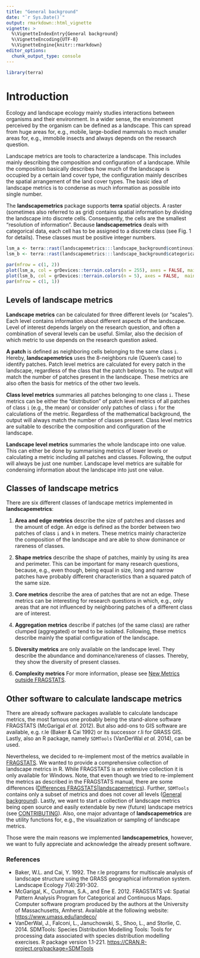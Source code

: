 ```yaml
---
title: "General background"
date: "`r Sys.Date()`"
output: rmarkdown::html_vignette
vignette: >
  %\VignetteIndexEntry{General background}
  %\VignetteEncoding{UTF-8}
  %\VignetteEngine{knitr::rmarkdown}
editor_options: 
  chunk_output_type: console
---
```


```r
library(terra)
```

# Introduction

Ecology and landscape ecology mainly studies interactions between organisms and their environment.
In a wider sense, the environment perceived by the organism can be defined as a landscape.
This can spread from huge areas for, e.g., mobile, large-bodied mammals to much smaller areas for, e.g., immobile insects and always depends on the research question.

Landscape metrics are tools to characterize a landscape.
This includes mainly describing the composition and configuration of a landscape. 
While the composition basically describes how much of the landscape is occupied by a certain land cover type, the configuration mainly describes the spatial arrangement of the land cover types. 
The basic idea of landscape metrics is to condense as much information as possible into single number.

The **landscapemetrics** package supports **terra** spatial objects. 
A raster (sometimes also referred to as grid) contains spatial information by dividing the landscape into discrete cells.
Consequently, the cells are the smallest "resolution of information".
Because **landscapemetrics** deals with categorical data, each cell has to be assigned to a discrete class (see Fig. 1 for details). 
These classes must be positive integer numbers. 

```r
lsm_a <- terra::rast(landscapemetrics:::landscape_background$continous)
lsm_b <- terra::rast(landscapemetrics:::landscape_background$categorical)

par(mfrow = c(1, 2))
plot(lsm_a, col = grDevices::terrain.colors(n = 255), axes = FALSE, main = "a) Continous ")
plot(lsm_b, col = grDevices::terrain.colors(n = 5), axes = FALSE,  main = "b) Categorical ")
par(mfrow = c(1, 1))
```

## Levels of landscape metrics

**Landscape metrics** can be calculated for three different levels (or "scales").
Each level contains information about different aspects of the landscape.
Level of interest depends largely on the research question, and often a combination of several levels can be useful.
Similar, also the decision of which metric to use depends on the research question asked. 

**A patch** is defined as neighboring cells belonging to the same class `i`.
Hereby, **landscapemetrics** uses the 8-neighbors rule (Queen's case) to identify patches.
Patch level metrics are calculated for every patch in the landscape, regardless of the class that the patch belongs to. 
The output will match the number of patches present in the landscape.
These metrics are also often the basis for metrics of the other two levels.

**Class level metrics** summaries all patches belonging to one class `i`.
These metrics can be either the "distribution" of patch level metrics of all patches of class `i` (e.g., the mean) or consider only patches of class `i` for the calculations of the metric.
Regardless of the mathematical background, the output will always match the number of classes present. 
Class level metrics are suitable to describe the composition and configuration of the landscape.

**Landscape level metrics** summaries the whole landscape into one value. 
This can either be done by summarising metrics of lower levels or calculating a metric including all patches and classes.
Following, the output will always be just one number.
Landscape level metrics are suitable for condensing information about the landscape into just one value.

## Classes of landscape metrics

There are six different classes of landscape metrics implemented in **landscapemetrics**:

1. **Area and edge metrics** describe the size of patches and classes and the amount of edge.
An edge is defined as the border between two patches of class `i` and `k` in meters. 
These metrics mainly characterize the composition of the landscape and are able to show dominance or rareness of classes.

2. **Shape metrics** describe the shape of patches, mainly by using its area and perimeter.
This can be important for many research questions, because, e.g., even though, being equal in size, long and narrow patches have probably different characteristics than a squared patch of the same size.

3. **Core metrics** describe the area of patches that are not an edge. 
These metrics can be interesting for research questions in which, e.g., only areas that are not influenced by neighboring patches of a different class are of interest.

4. **Aggregation metrics** describe if patches (of the same class) are rather clumped (aggregated) or tend to be isolated.
Following, these metrics describe mainly the spatial configuration of the landscape.

5. **Diversity metrics** are only available on the landscape level. 
They describe the abundance and dominance/rareness of classes. Thereby, they show the diversity of present classes.

6. **Complexity metrics**
For more information, please see [New Metrics outside FRAGSTATS](https://r-spatialecology.github.io/landscapemetrics/articles/articles/new_metrics.html).

## Other software to calculate landscape metrics

There are already software packages available to calculate landscape metrics, the most famous one probably being the stand-alone software FRAGSTATS (McGarigal *et al.* 2012). But also add-ons to GIS software are available, e.g. r.le (Baker & Cai 1992) or its successor r.li for GRASS GIS. 
Lastly, also an R package, namely `SDMTools` (VanDerWal *et al.* 2014), can be used.

Nevertheless, we decided to re-implement most of the metrics available in [FRAGSTATS](https://www.umass.edu/landeco/research/fragstats/documents/fragstats_documents.html).
We wanted to provide a comprehensive collection of landscape metrics in R.
While FRAGSTATS is an extensive collection it is only available for Windows.
Note, that even though we tried to re-implement the metrics as described in the FRAGSTATS manual, there are some differences ([Differences FRAGSTATS|landscapemetrics](https://r-spatialecology.github.io/landscapemetrics/articles/articles/comparing_fragstats_landscapemetrics.html)). 
Further, `SDMTools` contains only a subset of metrics and does not cover all levels ([General background](https://r-spatialecology.github.io/landscapemetrics/articles/articles/general-background.html)).
Lastly, we want to start a collection of landscape metrics being open source and easily extendable by new (future) landscape metrics (see [CONTRIBUTING](CONTRIBUTING.md)).
Also, one major advantage of **landscapemetrics** are the utility functions for, e.g., the visualization or sampling of landscape metrics.

Those were the main reasons we implemented **landscapemetrics**, however, we want to fully appreciate and acknowledge the already present software.

### References 

- Baker, W.L. and Cai, Y. 1992. The r.le programs for multiscale analysis of landscape structure using the GRASS geographical information system. Landscape Ecology 7(4):291-302.
- McGarigal, K., Cushman, S.A., and Ene E. 2012. FRAGSTATS v4: Spatial Pattern Analysis Program for Categorical and Continuous Maps. Computer software program produced by the authors at the University of Massachusetts, Amherst. Available at the following website: <https://www.umass.edu/landeco/>
- VanDerWal, J., Falconi, L., Januchowski, S., Shoo, L., and Storlie, C. 2014. SDMTools: Species Distribution Modelling Tools: Tools for processing data associated with species distribution modelling exercises. R package version 1.1-221. <https://CRAN.R-project.org/package=SDMTools>
